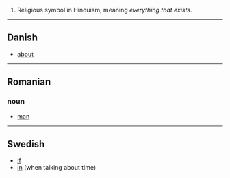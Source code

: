 #Religious symbol in Hinduism, meaning ''everything that exists''.

----

==Danish==
* [[about]]
----

==Romanian==
===noun===
* [[man]]

----
==Swedish==
* [[if]]
* [[in]] (when talking about time)